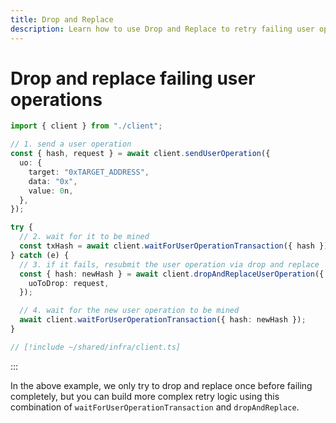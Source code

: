 ```yaml
---
title: Drop and Replace
description: Learn how to use Drop and Replace to retry failing user operations.
---
```



# Drop and replace failing user operations

<Snippet />

```ts twoslash [example.ts]
import { client } from "./client";

// 1. send a user operation
const { hash, request } = await client.sendUserOperation({
  uo: {
    target: "0xTARGET_ADDRESS",
    data: "0x",
    value: 0n,
  },
});

try {
  // 2. wait for it to be mined
  const txHash = await client.waitForUserOperationTransaction({ hash });
} catch (e) {
  // 3. if it fails, resubmit the user operation via drop and replace
  const { hash: newHash } = await client.dropAndReplaceUserOperation({
    uoToDrop: request,
  });

  // 4. wait for the new user operation to be mined
  await client.waitForUserOperationTransaction({ hash: newHash });
}
```

```ts twoslash [client.ts] filename="client.ts"
// [!include ~/shared/infra/client.ts]
```

:::

In the above example, we only try to drop and replace once before failing completely, but you can build more complex retry logic using this combination of `waitForUserOperationTransaction` and `dropAndReplace`.
